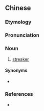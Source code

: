 ==Chinese==
{{zh-forms|type=21}}

===Etymology===
{{zh-compound|裸奔|者|to [[streak]]|[[person]]}}

===Pronunciation===
{{zh-pron
|m=luǒbēnzhě
|cat=n
}}

===Noun===
{{zh-noun}}

# [[streaker]]

====Synonyms====
* {{zh-l|遛鳥俠}}

===References===
* {{cite-web
|url=http://www.jukuu.com
|title=裸奔者
|work=Jukuu
|language=Mandarin/English
|accessdate=2009-07-26}}